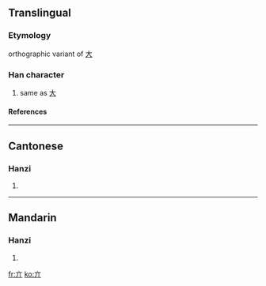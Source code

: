 ==Translingual==
===Etymology===
orthographic variant of [[大]]
===Han character===
{{Han char|rn=8|rad=亠|as=02|sn=4|four=|canj=卜中中 (YLL)}}
# same as [[大]]
====References====
{{Han ref|kx=0088.050|dkj=00289|dj=0185.020|hdz=10279.070|uh=4EA3|ud=20131}}
----
==Cantonese==
===Hanzi===
{{yue-hanzi|jyut=daai<sup>6</sup>, tai<sup>3</sup>|y=daaih (daai<sup>6</sup>), tai (tai<sup>3</sup>)}}
# {{defn|Cantonese}}
----
==Mandarin==
===Hanzi===
{{cmn-hanzi|pin=[[pēng]] ([[peng1]]), [[tà]] ([[ta4]]), [[xiǎng]] ([[xiang3]])|wg=p'eng<sup>1</sup>, t'a<sup>4</sup>, hsiang<sup>3</sup>}}
# {{defn|Mandarin}}




[[fr:亣]]
[[ko:亣]]